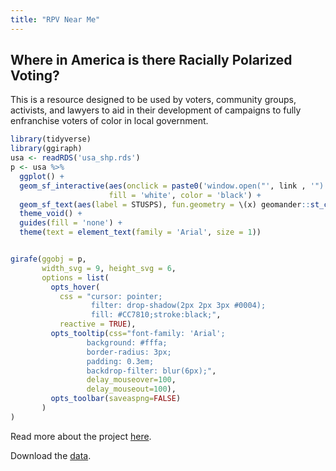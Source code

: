 ```yaml
---
title: "RPV Near Me"
---
```


## Where in America is there Racially Polarized Voting? 

This is a resource designed to be used by voters, community groups, activists, and lawyers to aid in their development of campaigns to fully enfranchise voters of color in local government.  


```r
library(tidyverse)
library(ggiraph)
usa <- readRDS('usa_shp.rds')
p <- usa %>%
  ggplot() +
  geom_sf_interactive(aes(onclick = paste0('window.open("', link , '")')), 
                      fill = 'white', color = 'black') +
  geom_sf_text(aes(label = STUSPS), fun.geometry = \(x) geomander::st_circle_center(sf::st_as_sf(x))) +
  theme_void() +
  guides(fill = 'none') +
  theme(text = element_text(family = 'Arial', size = 1))


girafe(ggobj = p, 
       width_svg = 9, height_svg = 6,
       options = list(
         opts_hover(
           css = "cursor: pointer;
                  filter: drop-shadow(2px 2px 3px #0004);
                  fill: #CC7810;stroke:black;",
           reactive = TRUE),
         opts_tooltip(css="font-family: 'Arial'; 
                 background: #fffa; 
                 border-radius: 3px; 
                 padding: 0.3em;
                 backdrop-filter: blur(6px);",
                 delay_mouseover=100,
                 delay_mouseout=100),
         opts_toolbar(saveaspng=FALSE)
       )
)
```


Read more about the project [here](https://www.rpvnearme.org/about.html).

Download the [data](https://www.rpvnearme.org/data.html).


